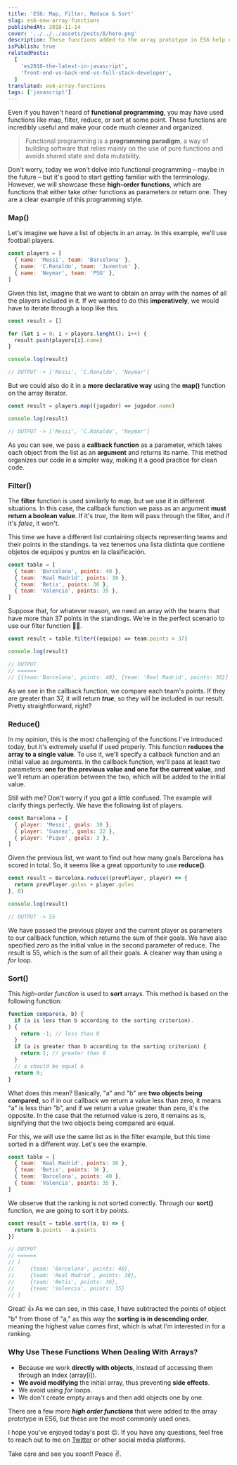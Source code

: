 ```yaml
---
title: 'ES6: Map, Filter, Reduce & Sort'
slug: es6-new-array-functions
publishedAt: 2018-11-14
cover: '../../../assets/posts/8/hero.png'
description: These functions added to the array prototype in ES6 help us make our programming more functional and our code cleaner.
isPublish: true
relatedPosts:
  [
    'es2018-the-latest-in-javascript',
    'front-end-vs-back-end-vs-full-stack-developer',
  ]
translated: es6-array-functions
tags: ['javascript']
---
```


Even if you haven't heard of **functional programming**, you may have used functions like map, filter, reduce, or sort at some point. These functions are incredibly useful and make your code much cleaner and organized.

> Functional programming is a **programming paradigm**, a way of building software that relies mainly on the use of pure functions and avoids shared state and data mutability.

Don't worry, today we won't delve into functional programming – maybe in the future – but it's good to start getting familiar with the terminology. However, we will showcase these **high-order functions**, which are functions that either take other functions as parameters or return one. They are a clear example of this programming style.

### Map()

Let's imagine we have a list of objects in an array. In this example, we'll use football players.

```js
const players = [
  { name: 'Messi', team: 'Barcelona' },
  { name: 'C.Ronaldo', team: 'Juventus' },
  { name: 'Neymar', team: 'PSG' },
]
```

Given this list, imagine that we want to obtain an array with the names of all the players included in it. If we wanted to do this **imperatively**, we would have to iterate through a loop like this.

```js
const result = []

for (let i = 0; i < players.lenght(); i++) {
  result.push(players[i].name)
}

console.log(result)

// OUTPUT -> ['Messi', 'C.Ronaldo', 'Neymar']
```

But we could also do it in a **more declarative way** using the **map()** function on the array iterator.

```js
const result = players.map((jugador) => jugador.name)

console.log(result)

// OUTPUT -> ['Messi', 'C.Ronaldo', 'Neymar']
```

As you can see, we pass a **callback function** as a parameter, which takes each object from the list as an **argument** and returns its name. This method organizes our code in a simpler way, making it a good practice for clean code.

### Filter()

The **filter** function is used similarly to map, but we use it in different situations. In this case, the callback function we pass as an argument **must return a boolean value**. If it's _true_, the item will pass through the filter, and if it's _false_, it won't.

This time we have a different list containing objects representing teams and their points in the standings.
ta vez tenemos una lista distinta que contiene objetos de equipos y puntos en la clasificación.

```js
const table = [
  { team: 'Barcelona', points: 40 },
  { team: 'Real Madrid', points: 38 },
  { team: 'Betis', points: 36 },
  { team: 'Valencia', points: 35 },
]
```

Suppose that, for whatever reason, we need an array with the teams that have more than 37 points in the standings. We're in the perfect scenario to use our filter function 🕵️‍♂️.

```js
const result = table.filter((equipo) => team.points > 37)

console.log(result)

// OUTPUT
// ======
// [{team:'Barcelona', points: 40}, {team: 'Real Madrid', points: 38}]
```

As we see in the callback function, we compare each team's points. If they are greater than 37, it will return **_true_**, so they will be included in our result. Pretty straightforward, right?

### Reduce()

In my opinion, this is the most challenging of the functions I've introduced today, but it's extremely useful if used properly. This function **reduces the array to a single value**. To use it, we'll specify a callback function and an initial value as arguments. In the callback function, we'll pass at least two parameters: **one for the previous value and one for the current value**, and we'll return an operation between the two, which will be added to the initial value.

Still with me? Don't worry if you got a little confused. The example will clarify things perfectly. We have the following list of players.

```js
const Barcelona = [
  { player: 'Messi', goals: 30 },
  { player: 'Suarez', goals: 22 },
  { player: 'Pique', goals: 3 },
]
```

Given the previous list, we want to find out how many goals Barcelona has scored in total. So, it seems like a great opportunity to use **reduce()**.

```js
const result = Barcelona.reduce((prevPlayer, player) => {
  return prevPlayer.goles + player.goles
}, 0)

console.log(result)

// OUTPUT -> 55
```

We have passed the previous player and the current player as parameters to our callback function, which returns the sum of their goals. We have also specified _zero_ as the initial value in the second parameter of reduce. The result is 55, which is the sum of all their goals. A cleaner way than using a _for_ loop.

### Sort()

This _high-order function_ is used to **sort** arrays. This method is based on the following function:

```js
function compare(a, b) {
  if (a is less than b according to the sorting criterion).
) {
    return -1; // less than 0
  }
  if (a is greater than b according to the sorting criterion) {
    return 1; // greater than 0
  }
  // a should be equal b
  return 0;
}
```

What does this mean? Basically, "a" and "b" are **two objects being compared**, so if in our callback we return a value less than zero, it means "a" is less than "b", and if we return a value greater than zero, it's the opposite. In the case that the returned value is zero, it remains as is, signifying that the two objects being compared are equal.

For this, we will use the same list as in the filter example, but this time sorted in a different way. Let's see the example.

```js
const table = [
  { team: 'Real Madrid', points: 38 },
  { team: 'Betis', points: 36 },
  { team: 'Barcelona', points: 40 },
  { team: 'Valencia', points: 35 },
]
```

We observe that the ranking is not sorted correctly. Through our **sort()** function, we are going to sort it by points.

```js
const result = table.sort((a, b) => {
  return b.points - a.points
})

// OUTPUT
// ======
// [
//     {team: 'Barcelona', points: 40},
//     {team: 'Real Madrid', points: 38},
//     {team: 'Betis', points: 36},
//     {team: 'Valencia', points: 35}
// ]
```

Great! 👍 As we can see, in this case, I have subtracted the points of object "b" from those of "a," as this way the **sorting is in descending order**, meaning the highest value comes first, which is what I'm interested in for a ranking.

### Why Use These Functions When Dealing With Arrays?

- Because we work **directly with objects**, instead of accessing them through an index (array[i]).
- **We avoid modifying** the initial array, thus preventing **side effects**.
- We avoid using _for_ loops.
- We don't create empty arrays and then add objects one by one.

There are a few more **_high order functions_** that were added to the array prototype in ES6, but these are the most commonly used ones.

I hope you've enjoyed today's post 😉. If you have any questions, feel free to reach out to me on [Twitter](https://twitter.com/jotagep_dev) or other social media platforms.

Take care and see you soon!! Peace ✌️.

